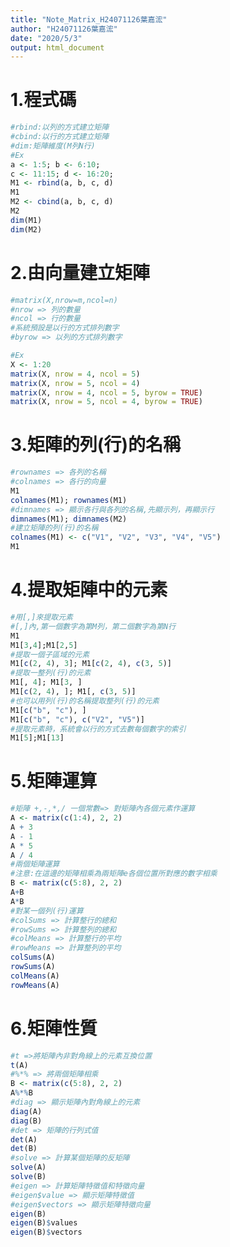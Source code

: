 ---
title: "Note_Matrix_H24071126葉嘉浤"
author: "H24071126葉嘉浤"
date: "2020/5/3"
output: html_document
---
# 1.程式碼
```{r}
#rbind:以列的方式建立矩陣
#cbind:以行的方式建立矩陣
#dim:矩陣維度(M列N行)
#Ex
a <- 1:5; b <- 6:10;
c <- 11:15; d <- 16:20;
M1 <- rbind(a, b, c, d)
M1
M2 <- cbind(a, b, c, d)
M2
dim(M1)
dim(M2)
```
# 2.由向量建立矩陣
```{r}
#matrix(X,nrow=m,ncol=n)
#nrow => 列的數量
#ncol => 行的數量
#系統預設是以行的方式排列數字
#byrow => 以列的方式排列數字

#Ex
X <- 1:20
matrix(X, nrow = 4, ncol = 5)
matrix(X, nrow = 5, ncol = 4)
matrix(X, nrow = 4, ncol = 5, byrow = TRUE)
matrix(X, nrow = 5, ncol = 4, byrow = TRUE)

```
# 3.矩陣的列(行)的名稱
```{r}
#rownames => 各列的名稱
#colnames => 各行的向量
M1
colnames(M1); rownames(M1)
#dimnames => 顯示各行與各列的名稱,先顯示列，再顯示行
dimnames(M1); dimnames(M2)
#建立矩陣的列(行)的名稱
colnames(M1) <- c("V1", "V2", "V3", "V4", "V5")
M1
```
# 4.提取矩陣中的元素
```{r}
#用[,]來提取元素
#[,]內,第一個數字為第M列，第二個數字為第N行
M1
M1[3,4];M1[2,5]
#提取一個子區域的元素
M1[c(2, 4), 3]; M1[c(2, 4), c(3, 5)]
#提取一整列(行)的元素
M1[, 4]; M1[3, ]
M1[c(2, 4), ]; M1[, c(3, 5)]
#也可以用列(行)的名稱提取整列(行)的元素
M1[c("b", "c"), ]
M1[c("b", "c"), c("V2", "V5")]
#提取元素時，系統會以行的方式去數每個數字的索引
M1[5];M1[13]
```
# 5.矩陣運算
```{r}
#矩陣 +,-,*,/ 一個常數=> 對矩陣內各個元素作運算
A <- matrix(c(1:4), 2, 2)
A + 3
A - 1
A * 5
A / 4
#兩個矩陣運算
#注意:在這邊的矩陣相乘為兩矩陣e各個位置所對應的數字相乘
B <- matrix(c(5:8), 2, 2)
A+B
A*B
#對某一個列(行)運算
#colSums => 計算整行的總和
#rowSums => 計算整列的總和
#colMeans => 計算整行的平均
#rowMeans => 計算整列的平均
colSums(A)
rowSums(A)
colMeans(A)
rowMeans(A)
```
# 6.矩陣性質
```{r}
#t =>將矩陣內非對角線上的元素互換位置
t(A)
#%*% => 將兩個矩陣相乘
B <- matrix(c(5:8), 2, 2)
A%*%B
#diag => 顯示矩陣內對角線上的元素
diag(A)
diag(B)
#det => 矩陣的行列式值
det(A)
det(B)
#solve => 計算某個矩陣的反矩陣
solve(A)
solve(B)
#eigen => 計算矩陣特徵值和特徵向量
#eigen$value => 顯示矩陣特徵值
#eigen$vectors => 顯示矩陣特徵向量
eigen(B)
eigen(B)$values
eigen(B)$vectors
```
